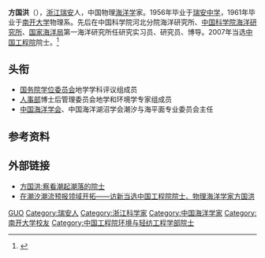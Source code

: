 '''方国洪'''（{{bd|1939年|12月25日|}}），[[浙江|浙江]][[瑞安|瑞安]]人，中国物理[[海洋学|海洋学]]家。1956年毕业于[[瑞安中学|瑞安中学]]，1961年毕业于[[南开大学|南开大学]]物理系。先后在中国科学院河北分院海洋研究所、[[中国科学院海洋研究所|中国科学院海洋研究所]]、[[国家海洋局|国家海洋局]]第一海洋研究所任研究实习员、研究员、博导。2007年当选[[中国工程院|中国工程院]]院士。<ref>{{cite web |url=http://www.mr699.cn/html/8933.html |language= |title=方国洪 |publisher=名人网 |date=2008-07-28 |accessdate= |deadurl=yes |archiveurl=https://web.archive.org/web/20160305201901/http://www.mr699.cn/html/8933.html |archivedate=2016-03-05 }}</ref>

== 头衔 ==
* [[国务院学位委员会|国务院学位委员会]]地学学科评议组成员
* [[人事部|人事部]]博士后管理委员会地学和环境学专家组成员
* [[中国海洋学会|中国海洋学会]]、中国海洋湖沼学会潮汐与海平面专业委员会主任

== 参考资料 ==
{{reflist}}

== 外部链接 ==
* [http://www.hycfw.com/Figure/hyys/hj/fgh/2012/05/29/124832.html 方国洪:察看潮起潮落的院士]{{dead link|date=2018年3月 |bot=InternetArchiveBot |fix-attempted=yes }}
* [http://www.oceanol.com/jingji/chanyejingji/250.html 在潮汐潮流预报领域开拓——访新当选中国工程院院士、物理海洋学家方国洪]{{Dead link|date=2020年7月 |bot=InternetArchiveBot |fix-attempted=yes }}

{{中国工程院环境与轻纺工程学部院士}}

{{Authority control}}
{{DEFAULTSORT:Fang方}}
[[Category:方姓|GUO]]
[[Category:瑞安人|Category:瑞安人]]
[[Category:浙江科学家|Category:浙江科学家]]
[[Category:中国海洋学家|Category:中国海洋学家]]
[[Category:南开大学校友|Category:南开大学校友]]
[[Category:中国工程院环境与轻纺工程学部院士|Category:中国工程院环境与轻纺工程学部院士]]
